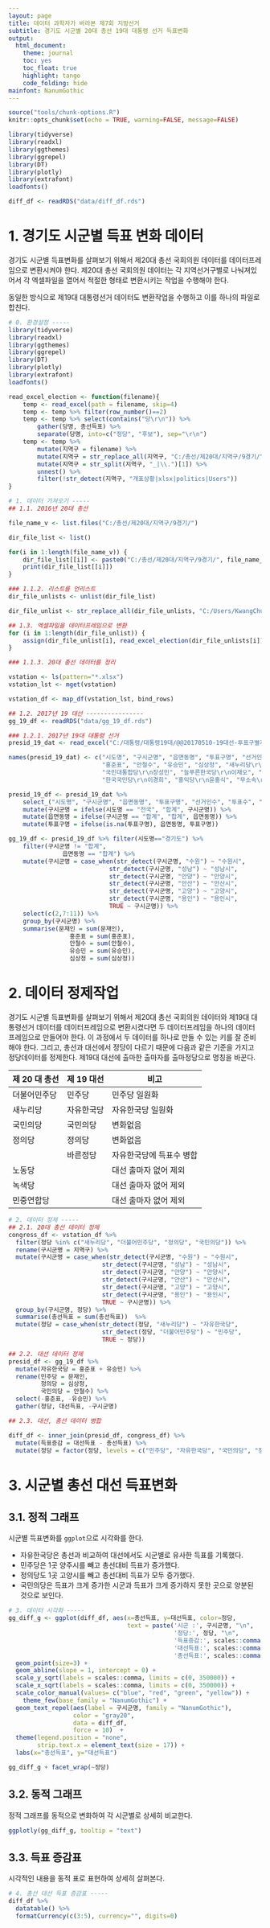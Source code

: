 ```yaml
---
layout: page
title: 데이터 과학자가 바라본 제7회 지방선거
subtitle: 경기도 시군별 20대 총선 19대 대통령 선거 득표변화
output:
  html_document: 
    theme: journal
    toc: yes
    toc_float: true
    highlight: tango
    code_folding: hide
mainfont: NanumGothic
---
```


```r
source("tools/chunk-options.R")
knitr::opts_chunk$set(echo = TRUE, warning=FALSE, message=FALSE)

library(tidyverse)
library(readxl)
library(ggthemes)
library(ggrepel)
library(DT)
library(plotly)
library(extrafont)
loadfonts()

diff_df <- readRDS("data/diff_df.rds")
```

# 1. 경기도 시군별 득표 변화 데이터 {#gg-sigun}

경기도 시군별 득표변화를 살펴보기 위해서 제20대 총선 국회의원 데이터를 데이터프레임으로 변환시켜야 한다.
제20대 총선 국회의원 데이터는 각 지역선거구별로 나눠져있어서 각 엑셀파일을 열어서 적절한 형태로 변환시키는 작업을 수행해야 한다.

동일한 방식으로 제19대 대통령선거 데이터도 변환작업을 수행하고 이를 하나의 파일로 합친다.

``` r
# 0. 환경설정 -----
library(tidyverse)
library(readxl)
library(ggthemes)
library(ggrepel)
library(DT)
library(plotly)
library(extrafont)
loadfonts()

read_excel_election <- function(filename){
    temp <- read_excel(path = filename, skip=4)
    temp <- temp %>% filter(row_number()==2)
    temp <- temp %>% select(contains("당\r\n")) %>%
        gather(당명, 총선득표) %>%
        separate(당명, into=c("정당", "후보"), sep="\r\n")
    temp <- temp %>% 
        mutate(지역구 = filename) %>% 
        mutate(지역구 = str_replace_all(지역구, "C:/총선/제20대/지역구/9경기/", "")) %>% 
        mutate(지역구 = str_split(지역구, "_|\\.")[1]) %>% 
        unnest() %>% 
        filter(!str_detect(지역구, "개표상황|xlsx|politics|Users"))
}

# 1. 데이터 가져오기 -----
## 1.1. 2016년 20대 총선

file_name_v <- list.files("C:/총선/제20대/지역구/9경기/")

dir_file_list <- list()

for(i in 1:length(file_name_v)) {
    dir_file_list[[i]] <- paste0("C:/총선/제20대/지역구/9경기/", file_name_v[i])
    print(dir_file_list[[i]])
}

### 1.1.2. 리스트를 언리스트
dir_file_unlists <- unlist(dir_file_list)

dir_file_unlist <- str_replace_all(dir_file_unlists, "C:/Users/KwangChun/Dropbox/05_politics/_선거데이터/국회의원/제20대/지역구/9경기/개표상황", '')

## 1.3. 엑셀파일을 데이터프레임으로 변환
for (i in 1:length(dir_file_unlist)) {
    assign(dir_file_unlist[i], read_excel_election(dir_file_unlists[i]))
}

### 1.1.3. 20대 총선 데이터를 정리

vstation <- ls(pattern="*.xlsx")
vstation_lst <- mget(vstation)

vstation_df <- map_df(vstation_lst, bind_rows)

## 1.2. 2017년 19 대선 ----------------
gg_19_df <- readRDS("data/gg_19_df.rds")

### 1.2.1. 2017년 19대 대통령 선거
presid_19_dat <- read_excel("C:/대통령/대통령19대/@@20170510-19대선-투표구별개표자료(공개용).xlsx", skip=1)

names(presid_19_dat) <- c("시도명", "구시군명", "읍면동명", "투표구명", "선거인수", "투표수", "문재인", 
                          "홍준표", "안철수", "유승민", "심상정", "새누리당\r\n조원진", "경제애국당\r\n오영국", 
                          "국민대통합당\r\n장성민", "늘푸른한국당\r\n이재오", "민중연합당\r\n김선동", 
                          "한국국민당\r\n이경희", "홍익당\r\n윤홍식", "무소속\r\n김민찬", "계", "무효투표수", "기권수")

presid_19_df <- presid_19_dat %>% 
    select_("시도명", "구시군명", "읍면동명", "투표구명", "선거인수", "투표수", "문재인", "홍준표", "안철수", "유승민", "심상정") %>% 
    mutate(구시군명 = ifelse(시도명 == "전국", "합계", 구시군명)) %>% 
    mutate(읍면동명 = ifelse(구시군명 == "합계", "합계", 읍면동명)) %>% 
    mutate(투표구명 = ifelse(is.na(투표구명), 읍면동명, 투표구명))

gg_19_df <- presid_19_df %>% filter(시도명=="경기도") %>% 
    filter(구시군명 != "합계",
               읍면동명 == "합계") %>% 
    mutate(구시군명 = case_when(str_detect(구시군명, "수원") ~ "수원시",
                            str_detect(구시군명, "성남") ~ "성남시",
                            str_detect(구시군명, "안양") ~ "안양시",
                            str_detect(구시군명, "안산") ~ "안산시",
                            str_detect(구시군명, "고양") ~ "고양시",
                            str_detect(구시군명, "용인") ~ "용인시",
                            TRUE ~ 구시군명)) %>% 
    select(c(2,7:11)) %>% 
    group_by(구시군명) %>% 
    summarise(문재인 = sum(문재인),
                 홍준표 = sum(홍준표),
                 안철수 = sum(안철수),
                 유승민 = sum(유승민),
                 심상정 = sum(심상정))
```

# 2. 데이터 정제작업 {#gg-sigun}

경기도 시군별 득표변화를 살펴보기 위해서 제20대 총선 국회의원 데이터와 제19대 대통령선거 데이터를 
데이터프레임으로 변환시켰다면 두 데이터프레임을 하나의 데이터프레임으로 만들어야 한다.
이 과정에서 두 데이터를 하나로 만들 수 있는 키를 잘 준비해야 한다.
그리고, 총선과 대선에서 정당이 다르기 때문에 다음과 같은 기준을 가지고 정당데이터를 정제한다.
제19대 대선에 출마한 출마자를 출마정당으로 명칭을 바꾼다.

| 제 20 대 총선 |     제 19 대선  |        비고       |
|---------------|-----------------|-------------------|
| 더불어민주당  |   민주당        | 민주당 일원화     |
| 새누리당      | 자유한국당      | 자유한국당 일원화 |
| 국민의당      | 국민의당        |  변화없음         | 
| 정의당        | 정의당          |  변화없음         |
|               | 바른정당        | 자유한국당에 득표수 병합 |
| 노동당        |                 | 대선 출마자 없어 제외    |
| 녹색당        |                 | 대선 출마자 없어 제외    |
| 민중연합당    |                 | 대선 출마자 없어 제외    |

``` r
# 2. 데이터 정제 -----
## 2.1. 20대 총선 데이터 정제
congress_df <- vstation_df %>% 
  filter(정당 %in% c("새누리당", "더불어민주당", "정의당", "국민의당")) %>% 
  rename(구시군명 = 지역구) %>% 
  mutate(구시군명 = case_when(str_detect(구시군명, "수원") ~ "수원시",
                          str_detect(구시군명, "성남") ~ "성남시",
                          str_detect(구시군명, "안양") ~ "안양시",
                          str_detect(구시군명, "안산") ~ "안산시",
                          str_detect(구시군명, "고양") ~ "고양시",
                          str_detect(구시군명, "용인") ~ "용인시",
                          TRUE ~ 구시군명)) %>% 
  group_by(구시군명, 정당) %>% 
  summarise(총선득표 = sum(총선득표))  %>% 
  mutate(정당 = case_when(str_detect(정당, "새누리당") ~ "자유한국당",
                          str_detect(정당, "더불어민주당") ~ "민주당",
                          TRUE ~ 정당))

## 2.2. 대선 데이터 정제
presid_df <- gg_19_df %>% 
  mutate(자유한국당 = 홍준표 + 유승민) %>% 
  rename(민주당 = 문재인,
         정의당 = 심상정,
         국민의당 = 안철수) %>% 
  select(-홍준표, -유승민) %>% 
  gather(정당, 대선득표, -구시군명)

## 2.3. 대선, 총선 데이터 병합

diff_df <- inner_join(presid_df, congress_df) %>% 
  mutate(득표증감 = 대선득표 - 총선득표) %>% 
  mutate(정당 = factor(정당, levels = c("민주당", "자유한국당", "국민의당", "정의당")))
```

# 3. 시군별 총선 대선 득표변화 {#gg-sigun-vote}

## 3.1. 정적 그래프 {#gg-sigun-vote-static}

시군별 득표변화를 `ggplot`으로 시각화를 한다. 

- 자유한국당은 총선과 비교하여 대선에서도 시군별로 유사한 득표를 기록했다.
- 민주당은 1곳 양주시를 빼고 총선대비 득표가 증가했다.
- 정의당도 1곳 고양시를 빼고 총선대비 득표가 모두 증가했다.
- 국민의당은 득표가 크게 증가한 시군과 득표가 크게 증가하지 못한 곳으로 양분된 것으로 보인다.

``` r
# 3. 데이터 시각화 -----
gg_diff_g <- ggplot(diff_df, aes(x=총선득표, y=대선득표, color=정당,
                                 text = paste('시군 :', 구시군명, "\n",
                                              '정당:', 정당, "\n",
                                              '득표증감:', scales::comma(대선득표 - 총선득표), "\n",
                                              '대선득표:', scales::comma(대선득표), "\n",
                                              '총선득표:', scales::comma(총선득표)))) +
  geom_point(size=3) +
  geom_abline(slope = 1, intercept = 0) +
  scale_y_sqrt(labels = scales::comma, limits = c(0, 350000)) +
  scale_x_sqrt(labels = scales::comma, limits = c(0, 350000)) +
  scale_color_manual(values= c("blue", "red", "green", "yellow")) +
    theme_few(base_family = "NanumGothic") +
  geom_text_repel(aes(label = 구시군명, family = "NanumGothic"),
                  color = "gray20",
                  data = diff_df,
                  force = 10)  +
  theme(legend.position = "none",
        strip.text.x = element_text(size = 17)) +
  labs(x="총선득표", y="대선득표")

gg_diff_g + facet_wrap(~정당)
```

## 3.2. 동적 그래프 {#gg-sigun-vote-dynamic}

정적 그래프를 동적으로 변화하여 각 시군별로 상세히 비교한다.

``` r
ggplotly(gg_diff_g, tooltip = "text")  
```

## 3.3. 득표 증감표 {#gg-sigun-vote-table}

시각적인 내용을 동적 표로 표현하여 상세히 살펴본다.

``` r
# 4. 총선 대선 득표 증감표 -----
diff_df %>% 
  datatable() %>% 
  formatCurrency(c(3:5), currency="", digits=0)
```  




